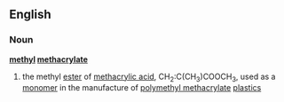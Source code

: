 ==English==
===Noun===
'''[[methyl]] [[methacrylate]]'''
#{{chemistry}} the methyl [[ester]] of [[methacrylic acid]], CH<sub>2</sub>:C(CH<sub>3</sub>)COOCH<sub>3</sub>, used as a [[monomer]] in the manufacture of [[polymethyl methacrylate]] [[plastic]]s